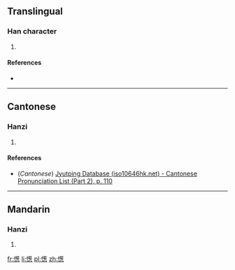 ==Translingual==

===Han character===
{{Han char|rn=61|rad=心|as=13|sn=16|four=|canj=心廿心心 (PTPP)|ids=⿰[[忄]][[葱]]}}

# {{defn|Han|sort=心13}}

====References====
* {{Han ref|kx=0405.010|dkj=11309|dj=0745.120|hdz=42360.030|uh=61BD|ud=25021}}

----

==Cantonese==

===Hanzi===
{{yue-hanzi|jyut=[[sung1]]|y=sung1}}

# {{defn|lang=yue|sort=心13}}

====References====
*(''Cantonese'') [http://www.iso10646hk.net/jp/document/download.jsp Jyutping Database (iso10646hk.net) - Cantonese Pronunciation List (Part 2), p. 110]

----

==Mandarin==

===Hanzi===
{{cmn-hanzi|pin=[[sōng]] ([[song1]])|wg=sung<sup>1</sup>}}

# {{defn|lang=cmn|sort=心13}}

[[fr:憽]]
[[li:憽]]
[[pl:憽]]
[[zh:憽]]